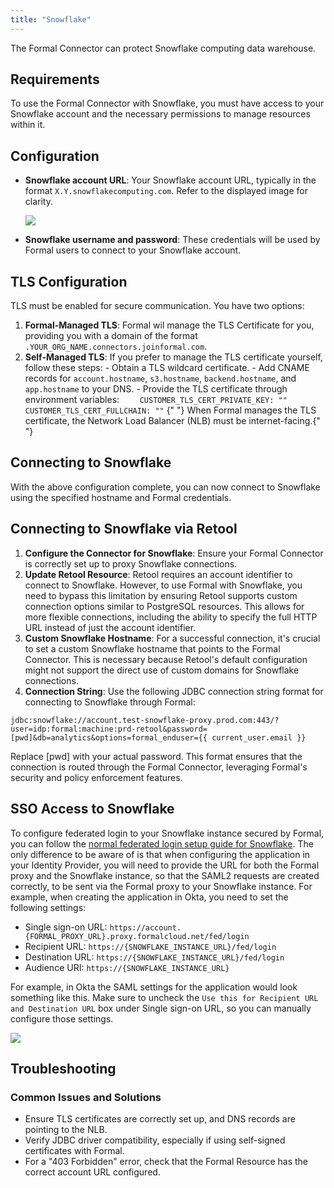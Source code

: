 ```yaml
---
title: "Snowflake"
---
```


The Formal Connector can protect Snowflake computing data warehouse.

## Requirements

To use the Formal Connector with Snowflake, you must have access to your Snowflake account and the necessary permissions to manage resources within it.

## Configuration

- **Snowflake account URL**: Your Snowflake account URL, typically in the format `X.Y.snowflakecomputing.com`. Refer to the displayed image for clarity.

  <img src="/assets/images/snowflake_hostname.png" />

- **Snowflake username and password**: These credentials will be used by Formal users to connect to your Snowflake account.

## TLS Configuration

TLS must be enabled for secure communication. You have two options:

1. **Formal-Managed TLS**: Formal wil manage the TLS Certificate for you, providing you with a domain of the format `.YOUR_ORG_NAME.connectors.joinformal.com`.
2. **Self-Managed TLS**: If you prefer to manage the TLS certificate yourself, follow these steps: - Obtain a TLS wildcard certificate. - Add CNAME records for `account.hostname`, `s3.hostname`, `backend.hostname`, and `app.hostname` to your DNS. - Provide the TLS certificate through environment variables:
   `     CUSTOMER_TLS_CERT_PRIVATE_KEY: ""
    CUSTOMER_TLS_CERT_FULLCHAIN: ""
    `
   <CardInfo>
     {" "}
     When Formal manages the TLS certificate, the Network Load Balancer (NLB)
     must be internet-facing.{" "}
   </CardInfo>

## Connecting to Snowflake

With the above configuration complete, you can now connect to Snowflake using the specified hostname and Formal credentials.

## Connecting to Snowflake via Retool

1. **Configure the Connector for Snowflake**: Ensure your Formal Connector is correctly set up to proxy Snowflake connections.
2. **Update Retool Resource**: Retool requires an account identifier to connect to Snowflake. However, to use Formal with Snowflake, you need to bypass this limitation by ensuring Retool supports custom connection options similar to PostgreSQL resources. This allows for more flexible connections, including the ability to specify the full HTTP URL instead of just the account identifier.
3. **Custom Snowflake Hostname**: For a successful connection, it's crucial to set a custom Snowflake hostname that points to the Formal Connector. This is necessary because Retool's default configuration might not support the direct use of custom domains for Snowflake connections.
4. **Connection String**: Use the following JDBC connection string format for connecting to Snowflake through Formal:

```
jdbc:snowflake://account.test-snowflake-proxy.prod.com:443/?user=idp:formal:machine:prd-retool&password=[pwd]&db=analytics&options=formal_enduser={{ current_user.email }}
```

Replace [pwd] with your actual password. This format ensures that the connection is routed through the Formal Connector, leveraging Formal's security and policy enforcement features.

## SSO Access to Snowflake

To configure federated login to your Snowflake instance secured by Formal, you can follow the [normal federated login setup guide for Snowflake](https://docs.snowflake.com/en/user-guide/admin-security-fed-auth-configure-idp).
The only difference to be aware of is that when configuring the application in your Identity Provider, you will need to provide the URL for both the Formal proxy and the Snowflake instance,
so that the SAML2 requests are created correctly, to be sent via the Formal proxy to your Snowflake instance. For example, when creating the application in Okta, you need to set the following settings:

- Single sign-on URL: `https://account.{FORMAL_PROXY_URL}.proxy.formalcloud.net/fed/login`
- Recipient URL: `https://{SNOWFLAKE_INSTANCE_URL}/fed/login`
- Destination URL: `https://{SNOWFLAKE_INSTANCE_URL}/fed/login`
- Audience URI: `https://{SNOWFLAKE_INSTANCE_URL}`

For example, in Okta the SAML settings for the application would look something like this. Make sure to uncheck the `Use this for Recipient URL and Destination URL` box under Single sign-on URL, so you can manually configure those settings.

<img src="/assets/images/snowflake_saml_okta_example.png" />

## Troubleshooting

### Common Issues and Solutions

- Ensure TLS certificates are correctly set up, and DNS records are pointing to the NLB.
- Verify JDBC driver compatibility, especially if using self-signed certificates with Formal.
- For a "403 Forbidden" error, check that the Formal Resource has the correct account URL configured.

